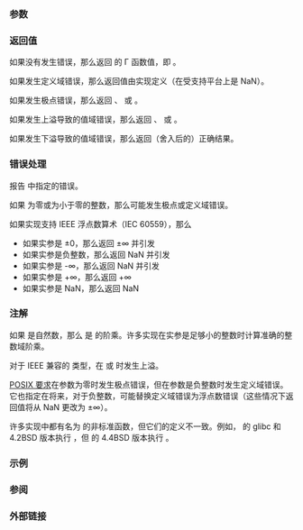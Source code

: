 {{cpp/title|tgamma|tgammaf|tgammal}}
{{cpp/numeric/math/navbar}}
{{cpp/numeric/math/declarations
|family=tgamma
|param1=num
|constexpr_since=26
|desc=计算 {{c|num}} 的 {{enwiki|Gamma function|伽马函数}}。
}}

===参数===
{{par begin}}
{{par|num|浮点数或整数}}
{{par end}}

===返回值===
如果没有发生错误，那么返回 {{c|num}} 的 Γ 函数值，即 {{mathjax-or|1=\(\Gamma(\mathtt{num}) = \displaystyle\int_0^\infty\!\! t^{\mathtt{num}-1} e^{-t}\, dt\)|2={{minteg|0|∞|''t''{{su|p=num-1}} {{mexp|-t}} d''t''}}}}。

如果发生定义域错误，那么返回值由实现定义（在受支持平台上是 NaN）。

如果发生极点错误，那么返回 {{lc|HUGE_VAL|±HUGE_VAL}}、{{tt|±HUGE_VALF}} 或 {{tt|±HUGE_VALL}}。

如果发生上溢导致的值域错误，那么返回 {{lc|HUGE_VAL|±HUGE_VAL}}、{{tt|±HUGE_VALF}} 或 {{tt|±HUGE_VALL}}。

如果发生下溢导致的值域错误，那么返回（舍入后的）正确结果。

===错误处理===
报告 {{lc|math_errhandling}} 中指定的错误。

如果 {{c|num}} 为零或为小于零的整数，那么可能发生极点或定义域错误。

如果实现支持 IEEE 浮点数算术（IEC 60559），那么
* 如果实参是 ±0，那么返回 ±∞ 并引发 {{lc|FE_DIVBYZERO}}
* 如果实参是负整数，那么返回 NaN 并引发 {{lc|FE_INVALID}}
* 如果实参是 -∞，那么返回 NaN 并引发 {{lc|FE_INVALID}}
* 如果实参是 +∞，那么返回 +∞
* 如果实参是 NaN，那么返回 NaN

===注解===
如果 {{c|num}} 是自然数，那么 {{c|std::tgamma(num)}} 是 {{c|num - 1}} 的阶乘。许多实现在实参是足够小的整数时计算准确的整数域阶乘。

对于 IEEE 兼容的 {{c/core|double}} 类型，在 {{c|0 &lt; num &amp;&amp; num &lt; 1 / DBL_MAX}} 或 {{c|num &gt; 171.7}} 时发生上溢。

[https://pubs.opengroup.org/onlinepubs/9699919799/functions/tgamma.html POSIX 要求]在参数为零时发生极点错误，但在参数是负整数时发生定义域错误。它也指定在将来，对于负整数，可能替换定义域错误为浮点数错误（这些情况下返回值将从 NaN 更改为 ±∞）。

许多实现中都有名为 {{tt|gamma}} 的非标准函数，但它们的定义不一致。例如，{{tt|gamma}} 的 glibc 和 4.2BSD 版本执行 {{tt|lgamma}}，但 {{tt|gamma}} 的 4.4BSD 版本执行 {{tt|tgamma}}。

{{cpp/numeric/math/additional integer overload note|tgamma}}

===示例===
{{example
|code=
#include &lt;cerrno&gt;
#include &lt;cfenv&gt;
#include &lt;cmath&gt;
#include &lt;cstring&gt;
#include &lt;iostream&gt;
// #pragma STDC FENV_ACCESS ON

int main()
{
    std::cout &lt;&lt; "tgamma(10) = " &lt;&lt; std::tgamma(10)
              &lt;&lt; "，9! = " &lt;&lt; 2 * 3 * 4 * 5 * 6 * 7 * 8 * 9 &lt;&lt; '\n'
              &lt;&lt; "tgamma(0.5) = " &lt;&lt; std::tgamma(0.5)
              &lt;&lt; "，sqrt(pi) = " &lt;&lt; std::sqrt(std::acos(-1)) &lt;&lt; '\n';
    
    // 特殊值
    std::cout &lt;&lt; "tgamma(1) = " &lt;&lt; std::tgamma(1) &lt;&lt; '\n'
              &lt;&lt; "tgamma(+Inf) = " &lt;&lt; std::tgamma(INFINITY) &lt;&lt; '\n';
    
    // 错误处理
    errno = 0;
    std::feclearexcept(FE_ALL_EXCEPT);
    
    std::cout &lt;&lt; "tgamma(-1) = " &lt;&lt; std::tgamma(-1) &lt;&lt; '\n';
    
    if (errno == EDOM)
        std::cout &lt;&lt; "    errno == EDOM: " &lt;&lt; std::strerror(errno) &lt;&lt; '\n';
    if (std::fetestexcept(FE_INVALID))
        std::cout &lt;&lt; "    发生 FE_INVALID\n";
}
|p=true
|output=
tgamma(10) = 362880，9! = 362880
tgamma(0.5) = 1.77245，sqrt(pi) = 1.77245
tgamma(1) = 1
tgamma(+Inf) = inf
tgamma(-1) = nan
    errno == EDOM: Numerical argument out of domain
    发生 FE_INVALID
}}

===参阅===
{{dsc begin}}
{{dsc inc|cpp/numeric/math/dsc lgamma}}
{{dsc inc|cpp/numeric/special_math/dsc beta}}
{{dsc see c|c/numeric/math/tgamma}}
{{dsc end}}

===外部链接===
{{eli|[http://mathworld.wolfram.com/GammaFunction.html Weisstein, Eric W. “伽马函数”]来自 MathWorld--A Wolfram Web Resource。}}

{{langlinks|de|en|es|fr|it|ja|pt|ru}}